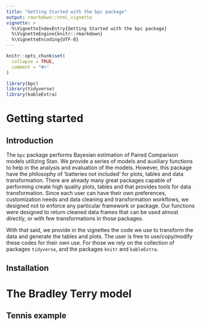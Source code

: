 ```yaml
---
title: "Getting Started with the bpc package"
output: rmarkdown::html_vignette
vignette: >
  %\VignetteIndexEntry{Getting Started with the bpc package}
  %\VignetteEngine{knitr::rmarkdown}
  %\VignetteEncoding{UTF-8}
---
```


```r
knitr::opts_chunk$set(
  collapse = TRUE,
  comment = "#>"
)
```

```r
library(bpc)
library(tidyverse)
library(kableExtra)
```

# Getting started

## Introduction

The `bpc` package performs Bayesian estimation of Paired Comparison models utilizing Stan. 
We provide a series of models and auxiliary functions to help in the analysis and evaluation of the models. However, this package have the philosophy of 'batteries not included' for plots, tables and data transformation. There are already many great packages capable of performing create high quality plots, tables and that provides tools for data transformation. Since each user can have their own preferences, customization needs and data cleaning and transformation workflows, we designed not to enforce any particular framework or package. Our functions were designed to return cleaned data frames that can be used almost directly, or with few transformations in those packages. 

With that said, we provide in the vignettes the code we use to transform the data and generate the tables and plots. The user is free to use/copy/modify these codes for their own use. For those we rely on the collection of packages `tidyverse`, and the packages `knitr` and `kableExtra`.

## Installation


# The Bradley Terry model

## Tennis example

